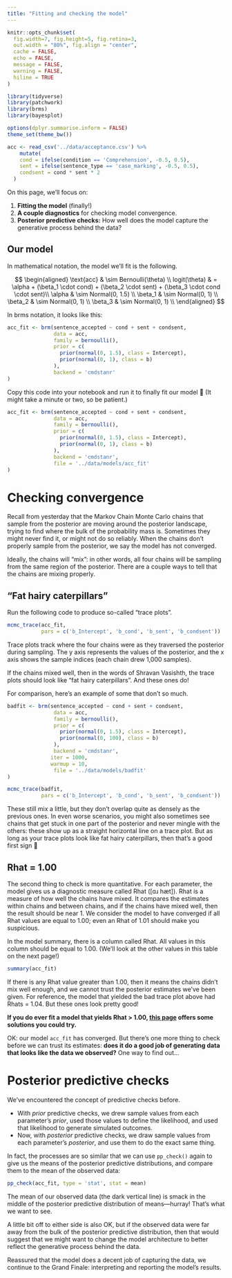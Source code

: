 ```yaml
---
title: "Fitting and checking the model"
---
```


```r
knitr::opts_chunk$set(
  fig.width=7, fig.height=5, fig.retina=3,
  out.width = "80%", fig.align = "center",
  cache = FALSE,
  echo = FALSE,
  message = FALSE, 
  warning = FALSE,
  hiline = TRUE
)

library(tidyverse)
library(patchwork)
library(brms)
library(bayesplot)

options(dplyr.summarise.inform = FALSE)
theme_set(theme_bw())

acc <- read_csv('../data/acceptance.csv') %>% 
    mutate(
    cond = ifelse(condition == 'Comprehension', -0.5, 0.5),
    sent = ifelse(sentence_type == 'case_marking', -0.5, 0.5),
    condsent = cond * sent * 2
  )
```


On this page, we'll focus on:

1. **Fitting the model** (finally!)
2. **A couple diagnostics** for checking model convergence.
3. **Posterior predictive checks:** How well does the model capture the generative process behind the data?


## Our model

In mathematical notation, the model we'll fit is the following.

$$
\begin{aligned}
\text{acc} & \sim Bernoulli(\theta) \\
logit(\theta) & = \alpha + (\beta_1 \cdot cond) + (\beta_2 \cdot sent) + (\beta_3 \cdot cond \cdot sent)\\
\alpha & \sim Normal(0, 1.5) \\
\beta_1 & \sim Normal(0, 1) \\
\beta_2 & \sim Normal(0, 1) \\
\beta_3 & \sim Normal(0, 1) \\
\end{aligned}
$$


In brms notation, it looks like this:

```r
acc_fit <- brm(sentence_accepted ~ cond + sent + condsent,
               data = acc,
               family = bernoulli(),
               prior = c(
                 prior(normal(0, 1.5), class = Intercept),
                 prior(normal(0, 1), class = b)
               ),
               backend = 'cmdstanr'
)
```


Copy this code into your notebook and run it to finally fit our model 🥳
(It might take a minute or two, so be patient.)

```r
acc_fit <- brm(sentence_accepted ~ cond + sent + condsent,
               data = acc,
               family = bernoulli(),
               prior = c(
                 prior(normal(0, 1.5), class = Intercept),
                 prior(normal(0, 1), class = b)
               ),
               backend = 'cmdstanr',
               file = '../data/models/acc_fit'
)
```



# Checking convergence

Recall from yesterday that the Markov Chain Monte Carlo chains that sample from the posterior are moving around the posterior landscape, trying to find where the bulk of the probability mass is.
Sometimes they might never find it, or might not do so reliably.
When the chains don't properly sample from the posterior, we say the model has not converged.

Ideally, the chains will "mix": in other words, all four chains will be sampling from the same region of the posterior.
There are a couple ways to tell that the chains are mixing properly.


## "Fat hairy caterpillars"

Run the following code to produce so-called "trace plots".

```r
mcmc_trace(acc_fit,
           pars = c('b_Intercept', 'b_cond', 'b_sent', 'b_condsent'))
```

Trace plots track where the four chains were as they traversed the posterior during sampling.
The y axis represents the values of the posterior, and the x axis shows the sample indices (each chain drew 1,000 samples).

If the chains mixed well, then in the words of Shravan Vasishth, the trace plots should look like "fat hairy caterpillars".
And these ones do!

For comparison, here's an example of some that don't so much.

```r
badfit <- brm(sentence_accepted ~ cond + sent + condsent,
               data = acc,
               family = bernoulli(),
               prior = c(
                 prior(normal(0, 1.5), class = Intercept),
                 prior(normal(0, 100), class = b)
               ),
               backend = 'cmdstanr',
              iter = 1000,
              warmup = 10,
               file = '../data/models/badfit'
)

mcmc_trace(badfit,
           pars = c('b_Intercept', 'b_cond', 'b_sent', 'b_condsent'))
```

These still mix a little, but they don't overlap quite as densely as the previous ones.
In even worse scenarios, you might also sometimes see chains that get stuck in one part of the posterior and never mingle with the others: these show up as a straight horizontal line on a trace plot.
But as long as your trace plots look like fat hairy caterpillars, then that's a good first sign 🐛


## Rhat = 1.00

The second thing to check is more quantitative.
For each parameter, the model gives us a diagnostic measure called Rhat ([ɑɹ hæt]).
Rhat is a measure of how well the chains have mixed.
It compares the estimates within chains and between chains, and if the chains have mixed well, then the result should be near 1.
We consider the model to have converged if all Rhat values are equal to 1.00; even an Rhat of 1.01 should make you suspicious.

In the model summary, there is a column called Rhat.
All values in this column should be equal to 1.00.
(We'll look at the other values in this table on the next page!)

```r
summary(acc_fit)
```

If there is any Rhat value greater than 1.00, then it means the chains didn't mix well enough, and we cannot trust the posterior estimates we've been given.
For reference, the model that yielded the bad trace plot above had Rhats = 1.04.
But these ones look pretty good!

**If you do ever fit a model that yields Rhat > 1.00, [this page](https://mc-stan.org/misc/warnings.html) offers some solutions you could try.**

OK: our model `acc_fit` has converged.
But there's one more thing to check before we can trust its estimates: **does it do a good job of generating data that looks like the data we observed?**
One way to find out...


# Posterior predictive checks

We've encountered the concept of predictive checks before.

- With *prior* predictive checks, we drew sample values from each parameter's *prior*, used those values to define the likelihood, and used that likelihood to generate simulated outcomes.
- Now, with *posterior* predictive checks, we draw sample values from each parameter's *posterior*, and use them to do the exact same thing.

In fact, the processes are so similar that we can use `pp_check()` again to give us the means of the posterior predictive distributions, and compare them to the mean of the observed data:

```r
pp_check(acc_fit, type = 'stat', stat = mean)
```

The mean of our observed data (the dark vertical line) is smack in the middle of the posterior predictive distribution of means—hurray!
That's what we want to see.

A little bit off to either side is also OK, but if the observed data were far away from the bulk of the posterior predictive distribution, then that would suggest that we might want to change the model architecture to better reflect the generative process behind the data.

Reassured that the model does a decent job of capturing the data, we continue to the Grand Finale: interpreting and reporting the model's results.

